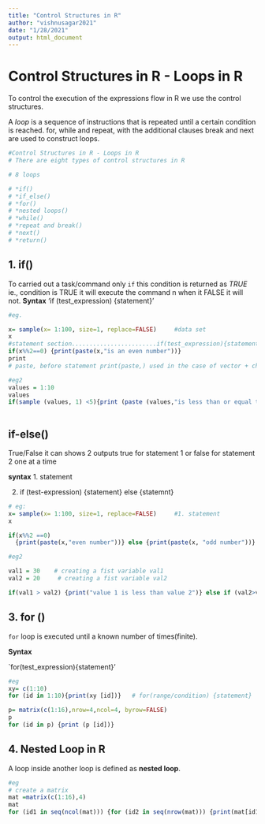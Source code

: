 ```yaml
---
title: "Control Structures in R"
author: "vishnusagar2021"
date: "1/28/2021"
output: html_document
---
```

# Control Structures in R - Loops in R
To control the execution of the expressions flow in R we use the control structures.

A *loop* is a sequence of instructions that is repeated until a certain condition is reached.  for, while and repeat, with the additional clauses break and next are used to construct loops.
```r
#Control Structures in R - Loops in R
# There are eight types of control structures in R

# 8 loops

# *if()
# *if_else()
# *for()
# *nested loops()
# *while()
# *repeat and break()
# *next()
# *return()
```

## 1. if()
To carried out a task/command only `if` this condition is returned as *TRUE*
ie., condition is TRUE it will execute the command n when it FALSE it will not.
**Syntax**
'if (test_expression) {statement}'

```r
#eg.

x= sample(x= 1:100, size=1, replace=FALSE)     #data set  
x
#statement section........................if(test_expression){statement}
if(x%%2==0) {print(paste(x,"is an even number"))}                        
print
# paste, before statement print(paste,) used in the case of vector + character
```
```r
#eg2
values = 1:10
values
if(sample (values, 1) <5){print (paste (values,"is less than or equal to 5"))}
  

```

## if-else()
 True/False it can shows 2 outputs
 true for statement 1 or false for statement 2 one at a time
 
**syntax**
1. statement

2. if (test-expression) {statement} else {statemnt}

```r
# eg:
x= sample(x= 1:100, size=1, replace=FALSE)     #1. statement
x

if(x%%2 ==0) 
  {print(paste(x,"even number"))} else {print(paste(x, "odd number"))} #syntax

```
```r
#eg2

val1 = 30    # creating a fist variable val1
val2 = 20     # creating a fist variable val2

if(val1 > val2) {print("value 1 is less than value 2")} else if (val2>val1){print("value 1 is less than value 2")}

```
## 3. for ()

`for` loop is executed until a known number of times(finite).

**Syntax**

`for(test_expression){statement}'

```r
#eg
xy= c(1:10)
for (id in 1:10){print(xy [id])}   # for(range/condition) {statement}

p= matrix(c(1:16),nrow=4,ncol=4, byrow=FALSE)
p
for (id in p) {print (p [id])}
```
## 4. Nested Loop in R
A loop inside another loop is defined as **nested loop**.
```r
#eg
# create a matrix
mat =matrix(c(1:16),4)
mat
for (id1 in seq(ncol(mat))) {for (id2 in seq(nrow(mat))) {print(mat[id1, id2])}}


```

